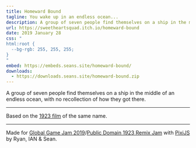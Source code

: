 ```yaml
---
title: Homeward Bound
tagline: You wake up in an endless ocean...
description: A group of seven people find themselves on a ship in the middle of an endless ocean, with no recollection of how they got there. Based on the <a href='https://www.imdb.com/title/tt0014138/'>1923 film</a> of the same name.
url: https://sweetheartsquad.itch.io/homeward-bound
date: 2019 January 28
css: "
html:root {
  --bg-rgb: 255, 255, 255;
}
"
embed: https://embeds.seans.site/homeward-bound/
downloads:
  - https://downloads.seans.site/homeward-bound.zip
---
```


A group of seven people find themselves on a ship in the middle of an endless ocean, with no recollection of how they got there.

---

Based on the [1923 film](https://www.imdb.com/title/tt0014138/) of the same name.

---

Made for [Global Game Jam 2019](https://globalgamejam.org/2019/games)/[Public Domain 1923 Remix Jam](https://itch.io/jam/pd1923-remix-jam) with [PixiJS](http://www.pixijs.com/) by Ryan, IAN & Sean.
